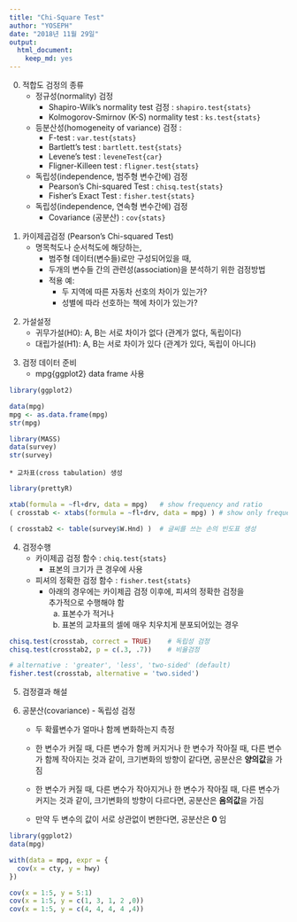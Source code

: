 ```yaml
---
title: "Chi-Square Test"
author: "YOSEPH"
date: "2018년 11월 29일"
output: 
  html_document: 
    keep_md: yes
---
```

0. 적합도 검정의 종류
    * 정규성(normality) 검정
        - Shapiro-Wilk’s normality test 검정 : `shapiro.test{stats}`
        - Kolmogorov-Smirnov (K-S) normality test : `ks.test{stats}`
    * 등분산성(homogeneity of variance) 검정 : 
        - F-test : `var.test{stats}`
        - Bartlett’s test : `bartlett.test{stats}`
        - Levene’s test : `leveneTest{car}`
        - Fligner-Killeen test : `fligner.test{stats}`
    * 독립성(independence, 범주형 변수간에) 검정
        - Pearson's Chi-squared Test : `chisq.test{stats}`
        - Fisher's Exact Test : `fisher.test{stats}`
    * 독립성(independence, 연속형 변수간에) 검정
        - Covariance (공분산) : `cov{stats}`
<p/>

1. 카이제곱검정 (Pearson’s Chi-squared Test)
    * 명목척도나 순서척도에 해당하는, 
	  * 범주형 데이터(변수들)로만 구성되어있을 때,
	  * 두개의 변수들 간의 관련성(association)을 분석하기 위한 검정방법
	  * 적용 예:
	    - 두 지역에 따른 자동차 선호의 차이가 있는가?
	    - 성별에 따라 선호하는 책에 차이가 있는가?
<p/>

2. 가설설정
    * 귀무가설(H0): A, B는 서로 차이가 없다 (관계가 없다, 독립이다)
    * 대립가설(H1): A, B는 서로 차이가 있다 (관계가 있다, 독립이 아니다)
<p/>

3. 검정 데이터 준비
    * mpg{ggplot2} data frame 사용
    
```r
library(ggplot2)

data(mpg)
mpg <- as.data.frame(mpg)
str(mpg)

library(MASS)
data(survey)
str(survey)
```
    
    * 교차표(cross tabulation) 생성
```r
library(prettyR)

xtab(formula = ~fl+drv, data = mpg)   # show frequency and ratio
( crosstab <- xtabs(formula = ~fl+drv, data = mpg) ) # show only frequency

( crosstab2 <- table(survey$W.Hnd) )  # 글씨를 쓰는 손의 빈도표 생성
```
</p>

4. 검정수행
    * 카이제곱 검정 함수 : `chiq.test{stats}`
        - 표본의 크기가 큰 경우에 사용
    * 피셔의 정확한 검정 함수 : `fisher.test{stats}`
        - 아래의 경우에는 카이제곱 검정 이후에, 피셔의 정확한 검정을   
          추가적으로 수행해야 함
            a. 표본수가 적거나
            b. 표본의 교차표의 셀에 매우 치우치게 분포되어있는 경우
    
```r

chisq.test(crosstab, correct = TRUE)    # 독립성 검정
chisq.test(crosstab2, p = c(.3, .7))    # 비율검정
```
    
```r
# alternative : 'greater', 'less', 'two-sided' (default)
fisher.test(crosstab, alternative = 'two.sided')
```
<p/>

5. 검정결과 해설
<p/>

6. 공분산(covariance) - 독립성 검정
    * 두 확률변수가 얼마나 함께 변화하는지 측정
    
    * 한 변수가 커질 때, 다른 변수가 함께 커지거나
      한 변수가 작아질 때, 다른 변수가 함께 작아지는 것과 같이,
      크기변화의 방향이 같다면, 공분산은 **양의값**을 가짐
      
    * 한 변수가 커질 때, 다른 변수가 작아지거나
      한 변수가 작아질 때, 다른 변수가 커지는 것과 같이,
      크기변화의 방향이 다르다면, 공분산은 **음의값**을 가짐
      
    * 만약 두 변수의 값이 서로 상관없이 변한다면, 공분산은 **0** 임
<p/>

```r
library(ggplot2)
data(mpg)

with(data = mpg, expr = {
  cov(x = cty, y = hwy)
})

cov(x = 1:5, y = 5:1)
cov(x = 1:5, y = c(1, 3, 1, 2 ,0))
cov(x = 1:5, y = c(4, 4, 4, 4 ,4))
```

    


                          
